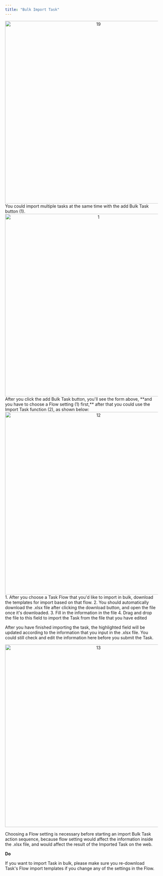 ```yaml
---
title: "Bulk Import Task"
---
```


<div align="center">
  <img src="https://t3837933.p.clickup-attachments.com/t3837933/1db5444b-d6f8-4eae-a1c2-e7db3cd6d55a/19.png" alt="19" width="600" />
</div> 
You could import multiple tasks at the same time with the add Bulk Task button (1).

<div align="center">
  <img src="https://t3837933.p.clickup-attachments.com/t3837933/85907afb-0d18-41cd-a456-9e8ec6c9bb15/1.png" alt="1" width="600" />
</div> 
After you click the add Bulk Task button, you'll see the form above, **and you have to choose a Flow setting (1) first,** after that you could use the Import Task function (2), as shown below:

<div align="center">
  <img src="https://t3837933.p.clickup-attachments.com/t3837933/b8c72246-5cce-46c0-ac4c-cd106b461358/12.png" alt="12" width="600" />
</div> 
1. After you choose a Task Flow that you'd like to import in bulk, download the templates for import based on that flow. 
2. You should automatically download the .xlsx file after clicking the download button, and open the file once it's downloaded. 
3. Fill in the information in the file 4. Drag and drop the file to this field to import the Task from the file that you have edited

After you have finished importing the task, the highlighted field will be updated according to the information that you input in the .xlsx file. You could still check and edit the information here before you submit the Task.

<div align="center">
  <img src="https://t3837933.p.clickup-attachments.com/t3837933/b1745572-c888-4983-9fd8-aca5f9f83cad/13.png" alt="13" width="600" />
</div>

Choosing a Flow setting is necessary before starting an import Bulk Task action sequence, because flow setting would affect the information inside the .xlsx file, and would affect the result of the Imported Task on the web.

**Do**

If you want to import Task in bulk, please make sure you re-download Task's Flow import templates if you change any of the settings in the Flow.